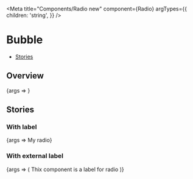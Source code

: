 

<Meta
  title="Components/Radio new"
  component={Radio}
  argTypes={{
    children: 'string',
  }}
/>

# Bubble

- [Stories](#stories)

## Overview

<Canvas>
  <Story name="Default">{args => <Radio {...args} />}</Story>
</Canvas>

<ArgsTable story="Default" />

## Stories

### With label

<Canvas>
  <Story name="With label">{args => <Radio {...args}>My radio</Radio>}</Story>
</Canvas>

### With external label

<Canvas>
  <Story name="With external label">
    {args => (
      <label htmlFor="myRadioID">
        <Flex
          style={{
            backgroundColor: 'lightblue',
            borderRadius: '8px',
            padding: '20px 40px',
          }}
        >
          Thix component is a label for radio
          <Radio {...args} id="myRadioID" customLabelId="myRadioID-label" />
        </Flex>
      </label>
    )}
  </Story>
</Canvas>
